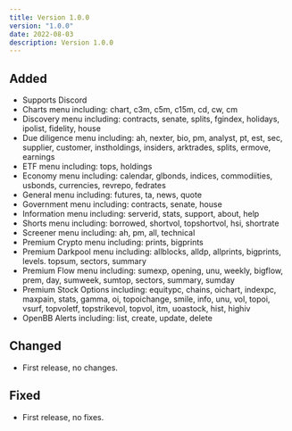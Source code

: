 ```yaml
---
title: Version 1.0.0
version: "1.0.0"
date: 2022-08-03
description: Version 1.0.0
---
```


## Added

- Supports Discord
- Charts menu including: chart, c3m, c5m, c15m, cd, cw, cm 
- Discovery menu including: contracts, senate, splits, fgindex, holidays, ipolist, fidelity, house 
- Due diligence menu including: ah, nexter, bio, pm, analyst, pt, est, sec, supplier, customer, instholdings, insiders, arktrades, splits, ermove, earnings
- ETF menu including: tops, holdings
- Economy menu including: calendar, glbonds, indices, commodiities, usbonds, currencies, revrepo, fedrates 
- General menu including: futures, ta, news, quote
- Government menu including: contracts, senate, house
- Information menu including: serverid, stats, support, about, help
- Shorts menu including: borrowed, shortvol, topshortvol, hsi, shortrate
- Screener menu including: ah, pm, all, technical
- Premium Crypto menu including: prints, bigprints
- Premium Darkpool menu including: allblocks, alldp, allprints, bigprints, levels. topsum, sectors, summary
- Premium Flow menu including: sumexp, opening, unu, weekly, bigflow, prem, day, sumweek, sumtop, sectors, summary, sumday
- Premium Stock Options including: equitypc, chains, oichart, indexpc, maxpain, stats, gamma, oi, topoichange, smile, info, unu, vol, topoi, vsurf, topvoletf, topstrikevol, topvol, itm, uoastock, hist, highiv
- OpenBB Alerts including: list, create, update, delete

## Changed

- First release, no changes.

## Fixed

- First release, no fixes.